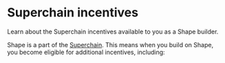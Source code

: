 # Superchain incentives

Learn about the Superchain incentives available to you as a Shape builder.

Shape is a part of the [Superchain](https://app.optimism.io/superchain/). This means when you build on Shape, you become eligible for additional incentives, including:

<SuperchainIncentivesCards />
